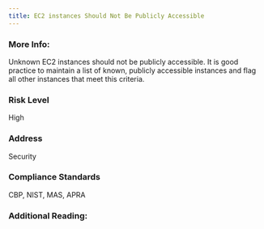 ```yaml
---
title: EC2 instances Should Not Be Publicly Accessible
---
```


### More Info:

Unknown EC2 instances should not be publicly accessible. It is good practice to maintain a list of known, publicly accessible instances and flag all other instances that meet this criteria.

### Risk Level

High

### Address

Security

### Compliance Standards

CBP, NIST, MAS, APRA

### Additional Reading:
